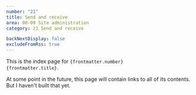 ```yaml
---
number: "21"
title: Send and receive
area: 00-09 Site administration
category: 21 Send and receive

backNextDisplay: false
excludeFromRss: true
---
```


This is the index page for <code>{frontmatter.number} {frontmatter.title}</code>.

At some point in the future, this page will contain links to all of its contents. But I haven't built that yet.
